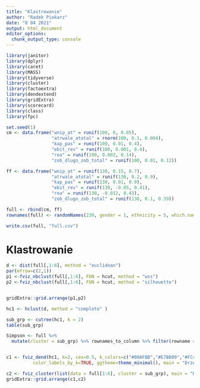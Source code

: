 ---
title: "Klastrowanie"
author: "Radek Piekarz"
date: "8 04 2021"
output: html_document
editor_options: 
  chunk_output_type: console
---

```{r}
library(janitor)
library(dplyr)
library(caret)
library(MASS)
library(tidyverse) 
library(cluster)
library(factoextra)
library(dendextend)
library(gridExtra)
library(scorecard)
library(class)
library(fpc)
```



```{r}

set.seed(1)
cm <- data.frame("wnip_at" = runif(100, 0, 0.05),
                 "atrwale_atotal" = rnorm(100, 0.1, 0.004),
                 "kap_pas" = runif(100, 0.01, 0.4),
                 "ebit_rev" = runif(100, 0.001, 0.4),
                 "roa" = runif(100, 0.002, 0.14),
                 "zob_dlugo_zob_total" = runif(100, 0.01, 0.12))

ff <- data.frame("wnip_at" = runif(130, 0.15, 0.7),
                 "atrwale_atotal" = runif(130, 0.2, 0.9),
                 "kap_pas" = runif(130, 0.01, 0.9),
                 "ebit_rev" = runif(130, -0.05, 0.41),
                 "roa" = runif(130, -0.012, 0.43),
                 "zob_dlugo_zob_total" = runif(130, 0.1, 0.39))

full <- rbind(cm, ff)
rownames(full) <- randomNames(230, gender = 1, ethnicity = 5, which.names = "last", sample.with.replacement = F)

write.csv(full, "full.csv")

```

# Klastrowanie
```{r}
d <- dist(full[,1:6], method = "euclidean")
par(mfrow=c(2,1))
p1 <-fviz_nbclust(full[,1:6], FUN = hcut, method = "wss")
p2 <-fviz_nbclust(full[,1:6], FUN = hcut, method = "silhouette")


gridExtra::grid.arrange(p1,p2)

hc1 <- hclust(d, method = "complete" )

sub_grp <- cutree(hc1, k = 2)
table(sub_grp)

Simpson <- full %>%
  mutate(cluster = sub_grp) %>% rownames_to_column %>% filter(rowname == "Simpson")


c1 <- fviz_dend(hc1, k=2, cex=0.5, k_colors=c("#00AFBB","#E7B800","#FC4E07"),
          color_labels_by_k=TRUE, ggtheme=theme_minimal(), main = "Drzewo klasyfikacyjne")

c2 <- fviz_cluster(list(data = full[1:6], cluster = sub_grp), main = "Klasyfikacja spolek")
gridExtra::grid.arrange(c1,c2)


```



 
 